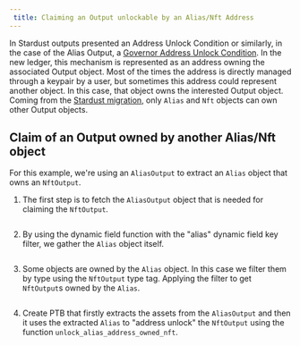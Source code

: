 ```yaml
---
 title: Claiming an Output unlockable by an Alias/Nft Address
---
```


In Stardust outputs presented an Address Unlock Condition or similarly, in the case of the Alias Output, a [Governor Address Unlock Condition](https://github.com/iotaledger/tips/blob/main/tips/TIP-0018/tip-0018.md#governor-address-unlock-condition). In the new ledger, this mechanism is represented as an address owning the associated Output object. Most of the times the address is directly managed through a keypair by a user, but sometimes this address could represent another object. In this case, that object owns the interested Output object. Coming from the [Stardust migration](../migration-process.mdx#stardust-migration), only `Alias` and `Nft` objects can own other Output objects.       

## Claim of an Output owned by another Alias/Nft object

For this example, we're using an `AliasOutput` to extract an `Alias` object that owns an `NftOutput`.

1. The first step is to fetch the `AliasOutput` object that is needed for claiming the `NftOutput`.

<Tabs>
<TabItem value="rs" label="Rust">

```rust file=<rootDir>/docs/examples/rust/stardust/address_unlock_condition.rs#L70-L88
```

</TabItem>
<TabItem value="ts" label="TypeScript">

</TabItem>
</Tabs>

2. By using the dynamic field function with the "alias" dynamic field key filter, we gather the `Alias` object itself.

<Tabs>
<TabItem value="rs" label="Rust">

```rust file=<rootDir>/docs/examples/rust/stardust/address_unlock_condition.rs#L90-L103
```

</TabItem>
<TabItem value="ts" label="TypeScript">

</TabItem>
</Tabs>

3. Some objects are owned by the `Alias` object. In this case we filter them by type using the `NftOutput` type tag.
Applying the filter to get `NftOutput`s owned by the `Alias`.

<Tabs>
<TabItem value="rs" label="Rust">

```rust file=<rootDir>/docs/examples/rust/stardust/address_unlock_condition.rs#L105-L128
```

</TabItem>
<TabItem value="ts" label="TypeScript">

</TabItem>
</Tabs>

4. Create PTB that firstly extracts the assets from the `AliasOutput` and then it uses the extracted `Alias` to "address unlock" the `NftOutput` using the funсtion `unlock_alias_address_owned_nft`.

<Tabs>
<TabItem value="rs" label="Rust">

```rust file=<rootDir>/docs/examples/rust/stardust/address_unlock_condition.rs#L130-L239
```

</TabItem>
<TabItem value="ts" label="TypeScript">

</TabItem>
</Tabs>